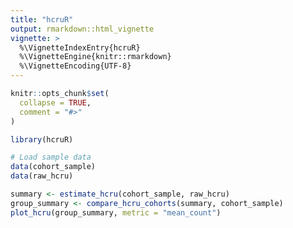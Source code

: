 ```yaml
---
title: "hcruR"
output: rmarkdown::html_vignette
vignette: >
  %\VignetteIndexEntry{hcruR}
  %\VignetteEngine{knitr::rmarkdown}
  %\VignetteEncoding{UTF-8}
---
```


```r
knitr::opts_chunk$set(
  collapse = TRUE,
  comment = "#>"
)
```

```r
library(hcruR)

# Load sample data
data(cohort_sample)
data(raw_hcru)

summary <- estimate_hcru(cohort_sample, raw_hcru)
group_summary <- compare_hcru_cohorts(summary, cohort_sample)
plot_hcru(group_summary, metric = "mean_count")
```
